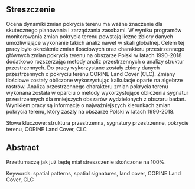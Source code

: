 ## Streszczenie {-}

<!-- (1) 1-3 zdania wstępu do problemu (czym się zajmujemy, dlaczego jest to ważne, jakie są problemy/luki do wypełnienia) -->
Ocena dynamiki zmian pokrycia terenu ma ważne znaczenie dla skutecznego planowania i zarządzania zasobami.
W wyniku programów monitorowania zmian pokrycia terenu powstają liczne zbiory danych umożliwiające wykonanie takich analiz nawet w skali globalnej.
<!-- Większość analiz zmian pokrycia terenu wykonanych w przeszłości, skupiała się wyłącznie na aspektach ilości i lokalizacji zachodzących zmian. -->
<!-- (2) 1 zdanie opisujące cel pracy -->
Celem tej pracy było określenie zmian ilościowych oraz charakteru przestrzennego głównych zmian pokrycia terenu na obszarze Polski w latach 1990-2018 dodatkowo rozszerzając metody analiz przestrzennych o analizy struktur przestrzennych.
<!-- (3) 1-3 zdania przedstawiające użyte materiały (dane) i metody (techniki, narzędzia), -->
Do pracy wykorzystane zostały zbiory danych przestrzennych o pokryciu terenu CORINE Land Cover (CLC).
Zmiany ilościowe zostały obliczone wykorzystując kalkulacje oparte na algebrze rastrów.
Analiza przestrzennego charakteru zmian pokrycia terenu wykonana została w oparciu o metody wykorzystujące obliczenia sygnatur przestrzennych dla mniejszych obszarów wydzielonych z obszaru badań.
<!-- (4) 1-3 zdania obrazujące główne wyniki pracy -->
Wynikiem pracy są informacje o najważniejszych kierunkach zmian pokrycia terenu, który zaszły na obszarze Polski w latach 1990-2018.

<!-- Słowa kluczowe: (4-6 słów/zwrotów opisujących treść pracy, które nie wystąpiły w tytule) -->
Słowa kluczowe: struktura przestrzenna, sygnatury przestrzenne, pokrycie terenu, CORINE Land Cover, CLC

## Abstract {-}

Przetłumaczę jak już będę miał streszczenie skończone na 100%.

Keywords: spatial patterns, spatial signatures, land cover, CORINE Land Cover, CLC

\newpage

\setstretch{1.2}\sf\tighttoc\doublespacing
